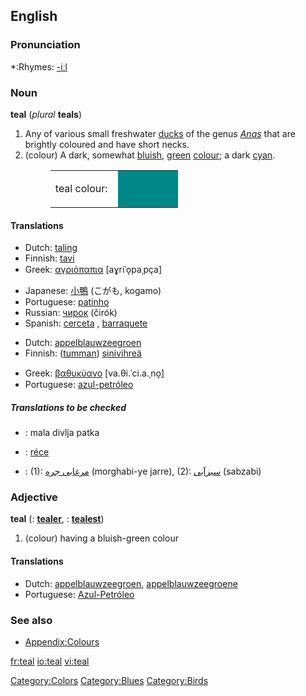 {{wikipedia}}
==English==

===Pronunciation===
*:Rhymes: [[Rhymes:English:-iːl|-iːl]]

===Noun===
'''teal''' (''plural'' '''teals''')

# Any of various small freshwater [[duck]]s of the genus ''[[Anas]]'' that are brightly coloured and have short necks.
# (colour) A dark, somewhat [[bluish]], [[green]] [[color|colour]]; a dark [[cyan]].
#:<table><tr><td>teal colour: &nbsp;</td><td bgcolor="#008888" width="80">&nbsp; </td></tr></table>

====Translations====
{{trans-top|duck}}
*Dutch: [[taling]] {{m}}
*Finnish: [[tavi#Finnish|tavi]]
*Greek: [[αγριόπαπια]] [aɣriˈo̞paˌpça] {{f}}
{{trans-mid}}
*Japanese: [[小鴨]] (こがも, kogamo)
*Portuguese: [[patinho]] {{m}}
*Russian: [[чирок]] (čirók) {{m}}
*Spanish: [[cerceta]] {{f}}, [[barraquete]] {{m}}
{{trans-bottom}}

{{trans-top|colour}}
*Dutch: [[appelblauwzeegroen]] {{n}}
*Finnish: ([[tumma]]n) [[sinivihreä]]
{{trans-mid}}
*Greek: [[βαθυκύανο]] [va.θi.ˈci.a.ˌno̞] {{n}}
*Portuguese: [[azul-petróleo]]
{{trans-bottom}}

=====Translations to be checked=====
{{checktrans}}
<!--Remove this section once all of the translations below have been moved into the tables above.-->
*{{ttbc|Bosnian}}: mala divlja patka {{f}}
*{{ttbc|Hungarian}}: [[réce]]
*{{ttbc|Persian}}: (1): [[مرغابی جره]] (morghabi-ye jarre), (2): [[سبزآبی]] (sabzabi)

===Adjective===
'''teal'''  ({{compar}}: '''[[tealer]]''', {{superl}}: '''[[tealest]]''')

# (colour) having a bluish-green colour

====Translations====
{{trans-top|colour}}
*Dutch: [[appelblauwzeegroen]], [[appelblauwzeegroene]]
*Portuguese: [[Azul-Petróleo]]
{{trans-mid}}
{{trans-bottom}}

===See also===
*[[Wiktionary_Appendix:Colours|Appendix:Colours]]

[[Category:Colors]]
[[Category:Blues]]
[[Category:Birds]]

[[fr:teal]]
[[io:teal]]
[[vi:teal]]